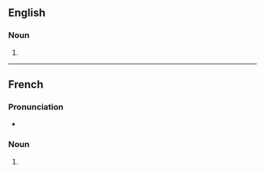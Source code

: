 ==English==

===Noun===
{{head|en|noun form}}

# {{plural of|en|protection}}

----

==French==

===Pronunciation===
* {{audio|fr|LL-Q150 (fra)-0x010C-protections.wav|Audio}}

===Noun===
{{head|fr|noun plural form|g=f}}

# {{plural of|fr|protection}}